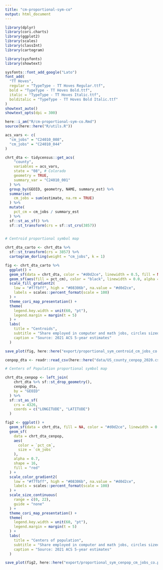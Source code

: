 ```yaml
---
title: "cm-proportional-sym-co"
output: html_document
---
```


```r

library(dplyr)
library(cori.charts)
library(ggplot2)
library(scales)
library(classInt)
library(cartogram)

library(sysfonts)
library(showtext)

sysfonts::font_add_google("Lato")
font_add(
  "TT Hoves",
  regular = "TypeType - TT Hoves Regular.ttf",
  bold = "TypeType - TT Hoves Bold.ttf",
  italic = "TypeType - TT Hoves Italic.ttf",
  bolditalic = "TypeType - TT Hoves Bold Italic.ttf"
)
showtext_auto()
showtext_opts(dpi = 300)

here::i_am("R/cm-proportional-sym-co.Rmd")
source(here::here("R/utils.R"))

```


```r

acs_vars <- c(
  "cm_jobs" = "C24010_008",
  "cm_jobs" = "C24010_044"
)

chrt_dta <- tidycensus::get_acs(
    "county",
    variables = acs_vars,
    state = "08", # Colorado
    geometry = TRUE,
    summary_var = "C24010_001"
  ) %>%
  group_by(GEOID, geometry, NAME, summary_est) %>%
  summarise(
    cm_jobs = sum(estimate, na.rm = TRUE)
  ) %>%
  mutate(
    pct_cm = cm_jobs / summary_est
  ) %>%
  sf::st_as_sf() %>%
  sf::st_transform(crs = sf::st_crs(3857))
  

```


```r

# Centroid proportional symbol map

chrt_dta_carto <- chrt_dta %>%
  sf::st_transform(crs = 3857) %>%
  cartogram_dorling(weight = "cm_jobs", k = 1)

fig <- chrt_dta_carto %>%
  ggplot() +
  geom_sf(data = chrt_dta, color = "#d0d2ce", linewidth = 0.5, fill = NA) +
  geom_sf(aes(fill = pct_cm), color = "black", linewidth = 0.0, alpha = .75) +
  scale_fill_gradient2(
    low = "#f7fbff", high = "#08306b", na.value = "#d0d2ce",
    labels = scales::percent_format(scale = 100)
  ) +
  theme_cori_map_presentation() +
  theme(
    legend.key.width = unit(60, "pt"),
    legend.margin = margin(t = 5)
  ) +
  labs(
    title = "Centroids",
    subtitle = "Share employed in computer and math jobs, circles sized by total\ncomputer and math employment",
    caption = "Source: 2021 ACS 5-year estimates"
  )

save_plot(fig, here::here("export/proportional_sym_centroid_cm_jobs_co.png"), chart_height = 9.3)


```

```r

cenpop_dta <- readr::read_csv(here::here("data/US_county_cenpop_2020.csv"))

# Centers of Population proportional symbol map

chrt_dta_cenpop <- left_join(
    chrt_dta %>% sf::st_drop_geometry(),
    cenpop_dta,
    by = "GEOID"
  ) %>%
  sf::st_as_sf(
    crs = 4326,
    coords = c("LONGITUDE", "LATITUDE")
  )

fig2 <- ggplot() +
  geom_sf(data = chrt_dta, fill = NA, color = "#d0d2ce", linewidth = 0.5) +
  geom_sf(
    data = chrt_dta_cenpop,
    aes(
      color = `pct_cm`,
      size = `cm_jobs`
    ),
    alpha = 0.7,
    shape = 16,
    fill = "red"
  ) +
  scale_color_gradient2(
    low = "#f7fbff", high = "#08306b", na.value = "#d0d2ce",
    labels = scales::percent_format(scale = 100)
  ) +
  scale_size_continuous(
    range = c(0, 22),
    guide = "none"
  ) +
  theme_cori_map_presentation() +
  theme(
    legend.key.width = unit(60, "pt"),
    legend.margin = margin(t = 5)
  ) +
  labs(
    title = "Centers of population",
    subtitle = "Share employed in computer and math jobs, circles sized by total\ncomputer and math employment",
    caption = "Source: 2021 ACS 5-year estimates"
  )

save_plot(fig2, here::here("export/proportional_sym_cenpop_cm_jobs_co.png"), chart_height = 9.3)

```
